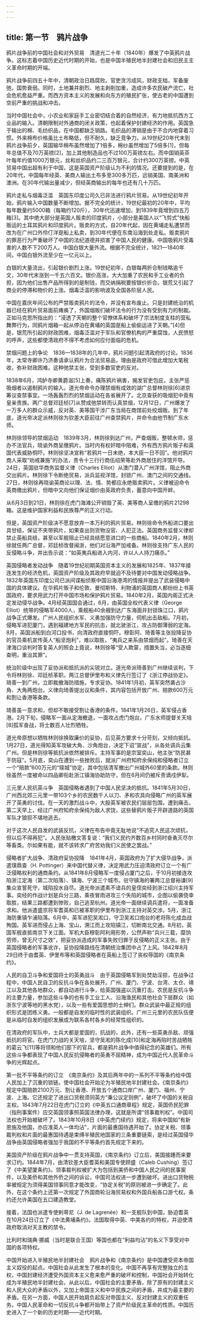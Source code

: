 ```yaml
---
---
---
```

title: 第一节　鸦片战争
---




鸦片战争前的中国社会和对外贸易　清道光二十年（1840年）爆发了中英鸦片战争。这标志着中国历史近代时期的开始，也是中国半殖民地半封建社会和旧民主主义革命时期的开端。

鸦片战争前四五十年中，清朝政治日趋腐败。官吏贪污成风，财政支绌，军备废弛，国势衰弱。同时，土地兼并剧烈、地主剥削加重，造成许多农民破产流亡，社会危机愈益严重。而西方资本主义的发展和向东方的殖民扩张，使古老的中国遭到空前严重的挑战和冲击。

当时中国社会中，小农业和家庭手工业密切结合着的自然经济，有力地抵抗西方工业品的输入。清朝限制对外通商的闭关政策，也起着保护封建经济的作用。英国急于输出的棉、毛纺织品，在中国都缺乏销路。毛织品的滞销是由于不合内地穿着习惯。外来棉布价格虽比土布略低，但不耐久，缺乏竞争力。从19世纪20年代末到鸦片战争前夕，英国输华棉布虽然增加了1倍多，棉纱虽然增加了5倍多[1]，但每年总值不及70万英镑[2]，加上其他制造品也不过100万英镑左右。而中国销英茶叶每年约值1000万银元，丝和丝织品约二三百万银元，合计约300万英镑。中英贸易中国出超有利于中国，这是英国资产阶级认为不利的情况。还要提到的是，在20年代，中国每年经英、美商人输出土布多至300多万匹，远销美国、南美洲和澳洲。在30年代输出量减少，但经英商输出的每年也还有几十万匹。

鸦片走私与烟毒泛滥　英国东印度公司久已非法进行鸦片贸易。从19世纪初年开始，鸦片输入中国数量不断增加。据不完全的统计，19世纪最初的20年中，平均每年数量约5000箱（每箱约120斤），30年代迅速增加，到1839年竟增到四五万箱[3]。其中绝大部分是英国人贩卖的印度鸦片，小部分是美国人以“飞剪式”快船贩运的土耳其鸦片和印度鸦片。贩卖的方式，自20年代起，因在黄埔走私遭禁而改为在广州口外伶仃洋趸船上私卖，到30年代便在东南沿海到处走私。贩卖鸦片的罪恶行为严重破坏了中国的法纪道德并损害了中国人民的健康。中国吸鸦片受毒害的人数不下200万人。中国白银大量外流。根据不完全统计，1821—1840年间，中国白银外流至少在一亿元以上。

白银的大量流出，引起银价剧烈上涨。19世纪初年，白银每两折合制钱略逾千文，30年代末涨到一千五六百文。银价高涨，大大加重了农民和手工业者的负担，因为他们出售产品所得到的是制钱，而交纳捐税要按银价折合。银荒又引起了商业的停滞和物价的上涨。烟毒泛滥的影响波及全国各阶层人民。

中国在嘉庆年间公布的严禁贩卖鸦片的法令，并没有宣布废止。只是封建统治的机器已经在鸦片贸易面前瘫痪了，外国烟贩们破坏法令的行为没有受到有力的制裁。正如马克思所指出的：“浸透了天朝的整个官僚体系和破坏了宗法制度支柱的营私舞弊行为，同鸦片烟箱一起从停泊在黄埔的英国趸船上偷偷运进了天朝。”[4]但是，银荒所引起的财政困难，烟毒泛滥对于军队和官僚机构的严重腐蚀，人民愤怒的呼声，这些都使清政府不得不考虑如何应付面临的危机。

禁烟问题上的争论　1836—1838年的几年中，鸦片问题引起清政府的讨论。1836年，太常寺卿许乃济奏请承认鸦片为合法贸易品，理由是政府可借此增加大笔税收，弥补财政困难。这种弛禁主张，受到多数官吏的反对。

1838年6月，鸿胪寺卿黄爵滋[5]上奏，痛陈鸦片祸害，揭发官吏包庇，主张严惩吸烟者以遏制鸦片的输入。道光帝命令办理禁烟有成效的湖广总督林则徐[6]进京筹议查禁事宜。一场轰轰烈烈的禁烟运动在各省展开了。北京查获的吸烟犯中竟有皇亲贵族。两广总督邓廷桢[7]从赞成弛禁转而认真禁烟，12月12日，广州爆发了一万多人的群众示威，反对英、美等国干涉广东当局在商馆前处绞烟贩。到了年底，道光帝决定派林则徐为钦差大臣前往广州查禁鸦片，并命令由他节制广东水师。

林则徐领导的禁烟运动　1839年3月，林则徐到达广州，严查烟贩，整顿水师，惩办不法官兵，晓谕外商呈缴鸦片。当时内有权奸暗中阻难，外有西方鸦片贩子和英国代表威胁恫吓。林则徐坚决宣称“若鸦片一日未绝，本大臣一日不回”。他对鸦片商人采取“劝戒兼施”的办法，责令十三行行商伍绍荣等赴外商居住的洋馆开导。24日，英国驻华商务监督义律（Charles Elliot）从澳门潜入广州洋馆，阻止外商交出鸦片。林则徐下令断绝贸易，派兵监视洋馆，封锁广州、澳门之间的交通线。27日，林则徐再晓谕英商论以理、法、情、势都应永绝贩卖鸦片。义律被迫命令英商缴出鸦片，但暗中又向他们保证烟价由英政府负责，蓄意向中国开衅。

从6月3日到21日，林则徐在虎门海滩公开销毁了英、美等商人呈缴的鸦片21298箱。这是维护国家利益和民族尊严的正义行动。

但是，英国资产阶级决不愿意放弃一本万利的鸦片贸易。林则徐命令外船进口要出具甘结，保证不夹带鸦片，如果查出则货物没官、人犯正法。英国商务监督义律却禁止英船具结，甚至以军舰阻止已经具结愿意进口的一些商船。1840年2月，林则徐就任两广总督，邓廷桢改督闽浙，他们对沿海严加戒备。林则徐支持广东人民的反侵略斗争，并出告示说：“如英夷兵船进入内河，许以人人持刀痛杀。”

英国侵略者发动战争　随着19世纪初期英国资本主义的发展和1825年、1837年接连发生的经济危机，英国资产阶级及其政府早就迫不及待要对中国发动侵略战争。1832年英国东印度公司已派间谍船侦察中国沿海港湾的情报并提出了武装侵略中国的具体建议。在华鸦片贩子和伦敦、曼彻斯特、利物浦的英国商人都纷纷上书英国政府，要求用武力打开中国市场和保护鸦片贸易。1840年2月，英国内阁正式决定发动侵华战争。4月经英国国会通过，6月，由英国全权代表义律（George Elliot）统带的侵略军4000人，乘舰船40余艘到达广东海面并封锁珠江口，鸦片战争正式爆发。广州人民组织水军、义勇加强防守力量，伺机出击敌船。7月初，侵略军进犯厦门，遇到福建地方军民的抗击，就北驶浙江，攻占防御薄弱的定海。8月，英国派船到白河口投书，向清政府直接恫吓。穆彰阿、琦善等主张投降妥协的官员乘机宣传英人“船坚炮利”，难以取胜，“夷兵之来系由禁烟而起”。琦善在天津海口谈判时答复英人的照会上竟说，林则徐等“受人欺蒙，措置失当，必当逐细查明，重治其罪”。

统治阶级中出现了妥协派和抵抗派的尖锐对立。道光帝派琦善到广州继续谈判，下令将林则徐、邓廷桢革职。两江总督伊里布和义律先行签订了《浙江停战协定》。琦善一到广州，立即裁撤海防措施，专求妥协。1841年1月初，英军突然袭占沙角、大角两炮台。义律向琦善提出议和条件，其内容包括开放广州、赔款600万元和割让香港等条款。

琦善虽一意求和，但却不敢接受割让香港的条件。1841年1月26日，英军侵占香港。2月下旬，侵略军一面从定海撤退，一面攻占虎门炮台。广东水师提督关天培[8]孤军奋战，将士数百人壮烈牺牲。

道光帝原想以牺牲林则徐换取廉价的妥协，后见英方要求十分苛刻，又倾向抵抗。1月27日，道光得知英军攻破大角、沙角炮台，决定下诏“宣战”，从各处调兵云集广州。但是林则徐等抵抗派依然被排斥。主持军事的是宗室奕山，他主张“防民甚于防寇”。5月底，奕山在遭到一些挫败后，就派广州府知府余保纯和侵略者订立一个“赔款”600万元的“赎城”协定，其中包括清军撤出广州城外60里的条款。林则徐虽然一度被命以四品卿衔赴浙江镇海协助防守，但在6月间仍被斥责谪戍伊犁。

三元里人民抗英斗争　英国侵略者遇到了中国人民坚决的抵抗。1841年5月30日，广州西北郊三元里一带103个乡的农民数千人以刀、矛和农具向侵略广州的英军展开了英勇的讨伐。在一天的激烈战斗中，大股英军被农民们层层包围，遭到痛击。第二天早上，经过广州府知府余保纯为敌人求饶，这些替鸦片贩子开辟道路的英国军队才狼狈不堪地逃去。

对于这次人民自发的武装反抗，义律在布告中竟无耻地说“不追究人民这次顽抗，但以后不得再犯”。人民张贴檄文答复说：“我们义民约齐数百乡村同时奋勇灭尽尔等畜类。尔如果有能，就不该转求广府苦劝我们义民使之罢战。”

侵略者扩大战争、清政府妥协投降　1841年4月，英国政府为了扩大侵华战争，派遣璞鼎查（H. Pottinger）来中国代替义律，决定用武力压迫清政府订立一个有广泛侵略权利的通商条约。从1841年8月侵略军一度侵占厦门之后，于10月初接连攻陷浙江定海（第二次陷落）、镇海、宁波三个城市。驻守镇海的署两江总督裕谦[9]集众宣誓死守，城陷投水自尽。道光帝派遣素不谙兵的皇侄奕经到浙江绍兴主持军事。奕经的作战计划是兵分三路，乘夜冒雨进攻三个失陷的城市，企图以偷袭侥幸取胜，结果三路都遭到惨败，自己逃至杭州。道光帝一面继续调兵遣将，一面准备求和。他派遣盛京将军耆英和已被革职的伊里布到浙江主持对英交涉。5月，浙江海防重镇乍浦陷落。6月中，英军进犯吴淞口，守卫吴淞口炮台的老将陈化成血战殉国。英军进而侵占上海、宝山，溯江而上攻陷镇江，切断南北交通。8月初，英国军舰直抵南京下关江面。军机大臣穆彰阿利用形势，公然声称“兵兴三载，糜饷劳师，曾无尺寸之效”，把妥协派造成的军事失败归罪于反侵略的正义主张。由于英国侵略者的军事讹诈，妥协投降路线在清朝统治集团中占了上风。1842年8月29日终于由耆英、伊里布等和英国侵略者在英船上签订了丧权辱国的《南京条约》。

人民的自卫斗争和爱国将士的英勇战斗　由于英国侵略军到处焚劫淫掠，在战争过程中，中国人民自卫的反抗斗争在各处展开。广州、厦门、宁波、台湾、太仓、靖江以及其他各地群众，都自动进行斗争，给英国强盗以沉重打击。农民是反抗斗争的主要力量，参加这些斗争的也有手工业工人、沿海渔民和其他社会下层群众（如浙东宁波等地的黑水党），以及一些有爱国思想的士绅们。群众武装中最正规的组织形式是团练义勇。一般都是自发的临时性的武装组织。广州三元里的农民队伍便是从临时自发的组织发展成为联系各村各乡的经常性组织的。

在清政府的军队中，士兵大都是爱国的，抗战的，此外，还有一些英勇杀敌、顽强抵抗的将官。在虎门力战的关天培，坚守吴淞的陈化成[10]和定海再陷时苦战牺牲的葛云飞[11]等将领和他们部下的官兵，都是鸦片战争中值得纪念的英雄们。所有这些斗争都表现了中国人民反抗侵略者的英勇不屈精神，成为中国近代人民革命斗争的光辉起点。

第一批不平等条约的订立　《南京条约》及其后两年中的一系列不平等条约给中国人民加上了沉重的锁链。使中国社会开始沦为半殖民地半封建社会。《南京条约》规定中国赔款2100万元、割让香港、开放五个通商口岸广州、厦门、福州、宁波、上海。它还规定了进出口货税须同英方“秉公议定则例”，破坏了中国的关税自主权。1843年7月22日在虎门订立的《中英五口通商章程》规定，英国侨民犯罪（指刑事案件）应交英国领事照英国法律办理，这就是所谓“领事裁判权”。中国司法权也开始被破坏了。1843年10月8日《中英虎门续约》规定，将来中国如“有新恩施及他国，亦应准英人一体均沾”，片面的最惠国待遇开始了。协定关税、领事裁判权和片面的最惠国待遇是束缚半殖民地国家的三条重要链索，是经过英国侵华战争由英国侵略者强加于我国的不平等条约首先规定下来的。

美国资产阶级在鸦片战争中一贯支持英国，《南京条约》订立后，美国接踵而来要求订约。1844年7月，由清钦差大臣耆英和美国专使顾盛（Caleb Cushing）签订了《中美望厦条约》。领事裁判权被扩大为包括到美侨和中国人民之间的民事案件，以及美侨和其他外侨之间的诉讼，中国司法权进一步遭到破坏。进出口货物税率被规定为须得美国领事同意才能改变，“协定关税”的原则被进一步确定了。此外，在这个条约上还第一次规定了外国商轮沿海贸易权和外国兵船各口游弋权。条约还允许美国在五口建造教堂。

接着，法国也派遣专使剌萼尼（J. de Lagrenée）和一支舰队到中国，胁迫耆英在10月24日订立了《中法黄埔条约》。法国取得中英、中美各约的特权，并迫使清政府取消对天主教的禁令。

比利时和瑞典·挪威（当时是联合王国）等国也都在“利益均沾”的名义下享受对中国的各项特权。

中国开始进入半殖民地半封建社会　鸦片战争和《南京条约》是中国遭受资本帝国主义奴役的起点。中国社会从此发生了根本的变化。中国不再享有完整独立的主权，中国封建经济遭受外国资本主义愈来愈严重的破坏和控制，中国社会开始转化成为半殖民地半封建社会。从此以后，中国社会的主要矛盾，除了原有的封建主义和人民大众的矛盾以外，又加上帝国主义和中华民族之间的矛盾，并成为最主要的矛盾。在另一方面，中国人民开始肩负起反对帝国主义、反对封建主义的双重任务。中国人民革命和一切反抗斗争都开始带上了资产阶级民主革命的性质。中国历史进入了一个新的历史时期——近代时期。